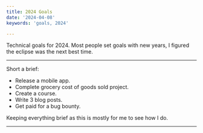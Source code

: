 ```yaml
---
title: 2024 Goals
date: '2024-04-08'
keywords: 'goals, 2024'

---
```


Technical goals for 2024. Most people set goals with new years, I figured the eclipse was the next best time.

---

Short a brief:
- Release a mobile app.
- Complete grocery cost of goods sold project.
- Create a course.
- Write 3 blog posts.
- Get paid for a bug bounty.

Keeping everything brief as this is mostly for me to see how I do.

---
